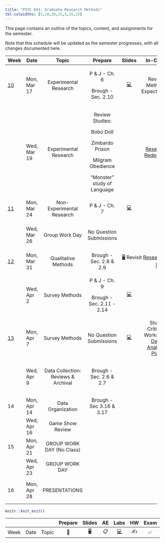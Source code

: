 ```yaml
---
title: "PSYC 641: Graduate Research Methods"
tbl-colwidths: [5,10,20,15,5,15,15]
---
```


This page contains an outline of the topics, content, and assignments for the semester.

Note that this schedule will be updated as the semester progresses, with all changes documented here.

::: column-screen-inset-right
+---------------------------+-------------+-------------------------------------+-----------------------------+----------------------------------------------------------------------------------------------------------+----------------------------------------------------------------+---------------------------------------+
| Week                      | Date        | Topic                               | Prepare                     | Slides                                                                                                   | In-Class                                                       | Due                                   |
+===========================+=============+:===================================:+:===========================:+:========================================================================================================:+:==============================================================:+:=====================================:+
| [10](/weeks/week-10.html) | Mon, Mar 17 | Experimental Research               | P & J - Ch. 6               | [💻](https://dharaden.github.io/psyc641-s25/slides/lec-10.html#/title-slide)                             | Review Methods Expectations                                    |                                       |
|                           |             |                                     |                             |                                                                                                          |                                                                |                                       |
|                           |             |                                     | Brough - Sec. 2.10          |                                                                                                          |                                                                |                                       |
+---------------------------+-------------+-------------------------------------+-----------------------------+----------------------------------------------------------------------------------------------------------+----------------------------------------------------------------+---------------------------------------+
|                           | Wed, Mar 19 | Experimental Research               | Review Studies:             |                                                                                                          | [Research Redesigns](/slides/research_deep_dive_activity.html) |                                       |
|                           |             |                                     |                             |                                                                                                          |                                                                |                                       |
|                           |             |                                     | Bobo Doll                   |                                                                                                          |                                                                |                                       |
|                           |             |                                     |                             |                                                                                                          |                                                                |                                       |
|                           |             |                                     | Zimbardo Prison             |                                                                                                          |                                                                |                                       |
|                           |             |                                     |                             |                                                                                                          |                                                                |                                       |
|                           |             |                                     | Milgram Obedience           |                                                                                                          |                                                                |                                       |
|                           |             |                                     |                             |                                                                                                          |                                                                |                                       |
|                           |             |                                     | "Monster" study of Language |                                                                                                          |                                                                |                                       |
+---------------------------+-------------+-------------------------------------+-----------------------------+----------------------------------------------------------------------------------------------------------+----------------------------------------------------------------+---------------------------------------+
| [11](/weeks/week-11.html) | Mon, Mar 24 | Non-Experimental Research           | P & J - Ch. 7               | [💻](https://dharaden.github.io/psyc641-s25/slides/lec-11.html#/title-slide)                             |                                                                |                                       |
+---------------------------+-------------+-------------------------------------+-----------------------------+----------------------------------------------------------------------------------------------------------+----------------------------------------------------------------+---------------------------------------+
|                           | Wed, Mar 26 | Group Work Day                      | No Question Submissions     |                                                                                                          |                                                                | Methods Section Draft Sun, Mar 30     |
+---------------------------+-------------+-------------------------------------+-----------------------------+----------------------------------------------------------------------------------------------------------+----------------------------------------------------------------+---------------------------------------+
| [12](/weeks/week-12.html) | Mon, Mar 31 | Qualitative Methods                 | Brough - Sec. 2.8 & 2.9     | [🖥️](/slides/lec-12.html) Revisit [Research Redesign](/slides/research_deep_dive_activity.html) \| \| \| |                                                                |                                       |
+---------------------------+-------------+-------------------------------------+-----------------------------+----------------------------------------------------------------------------------------------------------+----------------------------------------------------------------+---------------------------------------+
|                           | Wed, Apr 2  | Survey Methods                      | P & J - Ch. 9               | [💻](/slides/lec-12-2.html)                                                                              |                                                                | Peer Review Sun, Apr 6                |
|                           |             |                                     |                             |                                                                                                          |                                                                |                                       |
|                           |             |                                     | Brough - Sec. 2.11 - 2.14   |                                                                                                          |                                                                |                                       |
+---------------------------+-------------+-------------------------------------+-----------------------------+----------------------------------------------------------------------------------------------------------+----------------------------------------------------------------+---------------------------------------+
| [13](/weeks/week-13.html) | Mon, Apr 7  | Survey Methods                      | No Question Submissions     | [💻](/slides/lec-13.html)                                                                                | Study Critique Worksheet [Data Analytic Plan](/slides)         |                                       |
+---------------------------+-------------+-------------------------------------+-----------------------------+----------------------------------------------------------------------------------------------------------+----------------------------------------------------------------+---------------------------------------+
|                           | Wed, Apr 9  | Data Collection: Reviews & Archival | Brough - Sec. 2.6 & 2.7     |                                                                                                          |                                                                | Data Analytic Draft Due Sun, April 13 |
+---------------------------+-------------+-------------------------------------+-----------------------------+----------------------------------------------------------------------------------------------------------+----------------------------------------------------------------+---------------------------------------+
| 14                        | Mon, Apr 14 | Data Organization                   | Brough - Sec 3.16 & 3.17    |                                                                                                          |                                                                |                                       |
+---------------------------+-------------+-------------------------------------+-----------------------------+----------------------------------------------------------------------------------------------------------+----------------------------------------------------------------+---------------------------------------+
|                           | Wed, Apr 16 | Game Show Review                    |                             |                                                                                                          |                                                                |                                       |
+---------------------------+-------------+-------------------------------------+-----------------------------+----------------------------------------------------------------------------------------------------------+----------------------------------------------------------------+---------------------------------------+
| 15                        | Mon, Apr 21 | GROUP WORK DAY (No Class)           |                             |                                                                                                          |                                                                |                                       |
+---------------------------+-------------+-------------------------------------+-----------------------------+----------------------------------------------------------------------------------------------------------+----------------------------------------------------------------+---------------------------------------+
|                           | Wed, Apr 23 | GROUP WORK DAY                      |                             |                                                                                                          |                                                                |                                       |
+---------------------------+-------------+-------------------------------------+-----------------------------+----------------------------------------------------------------------------------------------------------+----------------------------------------------------------------+---------------------------------------+
| 16                        | Mon, Apr 28 | PRESENTATIONS                       |                             |                                                                                                          |                                                                | Final Report Mon, Apr 28              |
+---------------------------+-------------+-------------------------------------+-----------------------------+----------------------------------------------------------------------------------------------------------+----------------------------------------------------------------+---------------------------------------+
:::

```r
knitr::knit_exit()
```

|      |      |       | Prepare | Slides | AE  |  Labs  | HW  | Exam | Project |
|------|------|-------|:-------:|:------:|:---:|:------:|:---:|:----:|:-------:|
| Week | Date | Topic |   📖    |   🖥️   | 📋  | [💻]() | ✍️  |  ✅  |   📂    |

